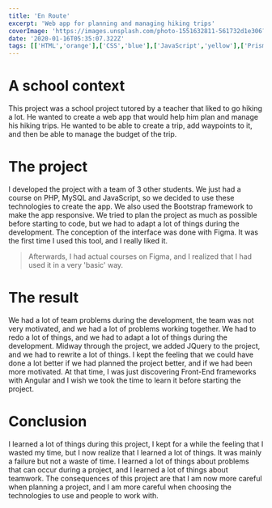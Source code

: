 ---
title: 'En Route'
excerpt: 'Web app for planning and managing hiking trips'
coverImage: 'https://images.unsplash.com/photo-1551632811-561732d1e306?ixlib=rb-1.2.1&ixid=MnwxMjA3fDB8MHxwaG90by1wYWdlfHx8fGVufDB8fHx8&auto=format&fit=crop&w=1470&q=80'
date: '2020-01-16T05:35:07.322Z'
tags: [['HTML','orange'],['CSS','blue'],['JavaScript','yellow'],['Prisma','gray']]
---

# A school context

This project was a school project tutored by a teacher that liked to go hiking a lot.
He wanted to create a web app that would help him plan and manage his hiking trips.
He wanted to be able to create a trip, add waypoints to it, and then be able to manage the budget of the trip.

# The project

I developed the project with a team of 3 other students.
We just had a course on PHP, MySQL and JavaScript, so we decided to use these technologies to create the app.
We also used the Bootstrap framework to make the app responsive.
We tried to plan the project as much as possible before starting to code, but we had to adapt a lot of things during the development.
The conception of the interface was done with Figma. It was the first time I used this tool, and I really liked it.

> Afterwards, I had actual courses on Figma, and I realized that I had used it in a very 'basic' way.

# The result

We had a lot of team problems during the development, the team was not very motivated, and we had a lot of problems working together.
We had to redo a lot of things, and we had to adapt a lot of things during the development.
Midway through the project, we added JQuery to the project, and we had to rewrite a lot of things.
I kept the feeling that we could have done a lot better if we had planned the project better, and if we had been more motivated.
At that time, I was just discovering Front-End frameworks with Angular and I wish we took the time to learn it before starting the project.

# Conclusion

I learned a lot of things during this project, I kept for a while the feeling that I wasted my time, but I now realize that I learned a lot of things.
It was mainly a failure but not a waste of time. I learned a lot of things about problems that can occur during a project, and I learned a lot of things about teamwork.
The consequences of this project are that I am now more careful when planning a project, and I am more careful when choosing the technologies to use and people to work with.